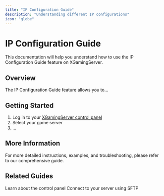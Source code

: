 ```yaml
---
title: "IP Configuration Guide"
description: "Understanding different IP configurations"
icon: "globe"
---
```


# IP Configuration Guide

This documentation will help you understand how to use the IP Configuration Guide feature on XGamingServer.

## Overview

The IP Configuration Guide feature allows you to...

## Getting Started

1. Log in to your [XGamingServer control panel](https://panel.xgamingserver.com)
2. Select your game server
3. ...

## More Information

For more detailed instructions, examples, and troubleshooting, please refer to our comprehensive guide.

## Related Guides

<CardGroup cols={2}>
  <Card title="Game Panel Overview" icon="server-tower" href="./overview">
    Learn about the control panel
  </Card>
  <Card title="SFTP Connection" icon="network-wired" href="./sftp-connection">
    Connect to your server using SFTP
  </Card>
</CardGroup>
